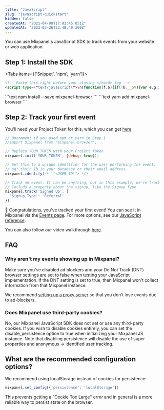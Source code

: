 ```yaml
---
title: "JavaScript"
slug: "javascript-quickstart"
hidden: false
createdAt: "2021-04-08T17:03:45.051Z"
updatedAt: "2023-03-26T23:48:49.309Z"
---
```


You can use Mixpanel's JavaScript SDK to track events from your website or web application.

## Step 1: Install the SDK
<Tabs items={['Snippet', 'npm', 'yarn']}>
  <Tab>
```html
<!-- Paste this right before your closing </head> tag -->
<script type=\"text/javascript\">\n(function(f,b){if(!b.__SV){var e,g,i,h;window.mixpanel=b;b._i=[];b.init=function(e,f,c){function g(a,d){var b=d.split(\".\");2==b.length&&(a=a[b[0]],d=b[1]);a[d]=function(){a.push([d].concat(Array.prototype.slice.call(arguments,0)))}}var a=b;\"undefined\"!==typeof c?a=b[c]=[]:c=\"mixpanel\";a.people=a.people||[];a.toString=function(a){var d=\"mixpanel\";\"mixpanel\"!==c&&(d+=\".\"+c);a||(d+=\" (stub)\");return d};a.people.toString=function(){return a.toString(1)+\".people (stub)\"};i=\"disable time_event track track_pageview track_links track_forms track_with_groups add_group set_group remove_group register register_once alias unregister identify name_tag set_config reset opt_in_tracking opt_out_tracking has_opted_in_tracking has_opted_out_tracking clear_opt_in_out_tracking start_batch_senders people.set people.set_once people.unset people.increment people.append people.union people.track_charge people.clear_charges people.delete_user people.remove\".split(\" \");\nfor(h=0;h<i.length;h++)g(a,i[h]);var j=\"set set_once union unset remove delete\".split(\" \");a.get_group=function(){function b(c){d[c]=function(){call2_args=arguments;call2=[c].concat(Array.prototype.slice.call(call2_args,0));a.push([e,call2])}}for(var d={},e=[\"get_group\"].concat(Array.prototype.slice.call(arguments,0)),c=0;c<j.length;c++)b(j[c]);return d};b._i.push([e,f,c])};b.__SV=1.2;e=f.createElement(\"script\");e.type=\"text/javascript\";e.async=!0;e.src=\"undefined\"!==typeof MIXPANEL_CUSTOM_LIB_URL?\nMIXPANEL_CUSTOM_LIB_URL:\"file:\"===f.location.protocol&&\"//cdn.mxpnl.com/libs/mixpanel-2-latest.min.js\".match(/^\\/\\//)?\"https://cdn.mxpnl.com/libs/mixpanel-2-latest.min.js\":\"//cdn.mxpnl.com/libs/mixpanel-2-latest.min.js\";g=f.getElementsByTagName(\"script\")[0];g.parentNode.insertBefore(e,g)}})(document,window.mixpanel||[]);\n</script>
```
</Tab>
<Tab>
```text
npm install --save mixpanel-browser
```
</Tab>
<Tab>
```text
yarn add mixpanel-browser
```
</Tab>
</Tabs>

## Step 2: Track your first event

You'll need your Project Token for this, which you can get [here](https://mixpanel.com/settings/project).
```javascript
// Uncomment if you used npm or yarn in Step 1
//import mixpanel from 'mixpanel-browser';

// Replace YOUR_TOKEN with your Project Token
mixpanel.init('YOUR_TOKEN', {debug: true});

// Set this to a unique identifier for the user performing the event.
// eg: their ID in your database or their email address.
mixpanel.identify(/* \"<USER_ID\"> */)

// Track an event. It can be anything, but in this example, we're tracking a Signed Up event.
// Include a property about the signup, like the Signup Type
mixpanel.track('Signed Up', {
  'Signup Type': 'Referral'
})
```

🎉 Congratulations, you've tracked your first event! You can see it in Mixpanel via the [Events page](mixpanel.com/report/events). For more options, see our [JavaScript reference](doc:javascript).
        
        
You can also follow our video walkthrough [here](https://www.loom.com/embed/fbba03274dc441b49b578e8a734b1d99).


## FAQ

### Why aren't my events showing up in Mixpanel?
Make sure you've disabled ad blockers and your Do Not Track (DNT) browser settings are set to false when testing your JavaScript implementation. If the DNT setting is set to true, then Mixpanel won't collect information from that Mixpanel instance.

We recommend [setting up a proxy server](doc:collection-via-a-proxy#how-to-set-up-a-proxy) so that you don't lose events due to ad-blockers.
        
### Does Mixpanel use third-party cookies?
No, our Mixpanel JavaScript SDK does not set or use any third-party cookies. If you wish to disable cookies entirely, you can set the disable_persistence option to true when initializing your Mixpanel JS instance. Note that disabling persistence will disable the use of super properties and anonymous -> identified user tracking.

## What are the recommended configuration options?
We recommend using localStorage instead of cookies for persistence:

```javascript
mixpanel.set_config({'persistence': 'localStorage'})
```

This prevents getting a "Cookie Too Large" error and in general is a more reliable way to persist state on the browser.
